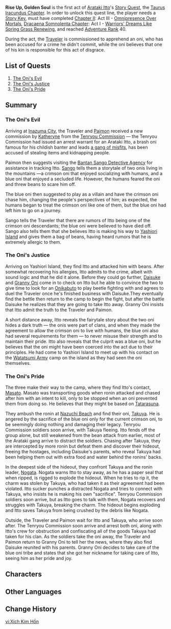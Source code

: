 {{Act Infobox
|image          = Story Card Taurus Iracundus Chapter Act I.png
|type           = Story
|chapter        = Taurus Iracundus Chapter
|act            = I
|character      = Arataki Itto
|ARReq          = 40
|keyReq         = 1
|archonQuestReq = [[Chapter II]]: Act III - [[Omnipresence Over Mortals]]
|storyQuestReq  = [[Dracaena Somnolenta Chapter]]: Act I - [[Warriors' Dreams Like Spring Grass Renewing]]
}}
'''Rise Up, Golden Soul''' is the first act of [[Arataki Itto]]'s [[Story Quest]], the [[Taurus Iracundus Chapter]]. In order to unlock this quest line, the player needs a [[Story Key]], must have completed [[Chapter II]]: Act III - [[Omnipresence Over Mortals]], [[Dracaena Somnolenta Chapter]]: Act I - [[Warriors' Dreams Like Spring Grass Renewing]], and reached [[Adventure Rank]] 40.

During the act, the [[Traveler]] is commissioned to apprehend an oni, who has been accused for a crime he didn't commit, while the oni believes that one of his kin is responsible for this act of disgrace.

==List of Quests==
# [[The Oni's Evil]]
# [[The Oni's Justice]]
# [[The Oni's Pride]]

==Summary==
===The Oni's Evil===
Arriving at [[Inazuma City]], the Traveler and [[Paimon]] received a new commission by [[Katheryne]] from the [[Tenryou Commission]] &mdash; the Tenryou Commission had issued an arrest warrant for an Arataki Itto, a brash oni famous for his childish banter and leads [[Arataki Gang|a gang of misfits]], has been accused of stealing items and kidnapping people.

Paimon then suggests visiting the [[Bantan Sango Detective Agency]] for assistance in tracking Itto. [[Sango]] tells them a storytale of two onis living in the mountains &mdash;a crimson oni that enjoyed socializing with humans, and a blue oni that enjoyed a secluded life. However, the humans feared the oni and threw beans to scare him off.

The blue oni then suggested to play as a villain and have the crimson oni chase him, changing the people's perspectives of him; as expected, the humans began to treat the crimson oni like one of them, but the blue oni had left him to go on a journey.

Sango tells the Traveler that there are rumors of Itto being one of the crimson oni descendants; the blue oni were believed to have died off. Sango also tells them that she believes Itto is making his way to [[Yashiori Island]] and gives them a bag of beans, having heard rumors that he is extremely allergic to them.

===The Oni's Justice===
Arriving on Yashiori Island, they find Itto and attacked him with beans. After somewhat recovering his allergies, Itto admits to the crime, albeit with sound logic and that he did it alone. Before they could go further, [[Daisuke]] and [[Granny Oni]] come in to check on Itto but he able to convince the two to give time to look for an [[Onikabuto]] to play beetle fighting with and agrees to duel the Traveler once he's finished business with Daisuke.They eventually find the bettle then return to the camp to begin the fight, but after the battle Daisuke he realizes that they are going to take Itto away. Granny Oni insists that Itto admit the truth to the Traveler and Paimon.

A short distance away, Itto reveals the fairytale story about the two oni hides a dark truth &mdash; the onis were part of clans, and when they made the agreement to allow the crimson oni to live with humans, the blue oni also had several requirements for them &mdash; to never misuse their strength and to maintain their pride. Itto also reveals that the culprit was a blue oni, but he believes that the oni might have been coerced into the act due to their principles. He had come to Yashiori Island to meet up with his contact on the [[Watatsumi Army]] camp on the island as they had seen the oni themselves.

===The Oni's Pride===
The three make their way to the camp, where they find Itto's contact, [[Masato]]. Masato was transporting goods when ronin attacked and chased after him with an intent to kill, only to be stopped when an oni prevented them from doing so. He believes that they might be based on [[Tatarasuna]].

They ambush the ronin at [[Nazuchi Beach]] and find their oni, [[Takuya]]. He is angered by the sacrifice of the blue oni only for the current crimson oni, to be seemingly doing nothing and damaging their legacy. Tenryou Commission soldiers soon arrive, with Takuya fleeing. Itto fends off the group alone, but still weakened from the bean attack from earlier, most of the Arataki gang arrive to distract the soldiers. Chasing after Takuya, they are intercepted by more ronin but defeat them and discover their hideout, freeing the hostages, including Daisuke's parents, who reveal Takuya had been helping them out with extra food and water behind the ronins' backs.

In the deepest side of the hideout, they confront Takuya and the ronin leader, [[Nogata]]. Nogata warns Itto to stay away, as he has a paper seal that when ripped, is rigged to explode the hideout. When he tries to rip it, the charm was stolen by Takuya, who had taken it as their agreement had been violated. Itto sucker punches a distracted Nogata and tries to connect with Takuya, who insists he is making his own "sacrifice". Tenryou Commission soldiers soon arrive, but as Itto goes to talk with them, Nogata recovers and struggles with Takuya, breaking the charm. The hideout begins exploding and Itto saves Takuya from being crushed by the debris like Nogata.

Outside, the Traveler and Paimon wait for Itto and Takuya, who arrive soon after. The Tenryou Commission soon arrive and arrest both oni, along with Itto's crew for obstruction and confiscating all of the goods Takuya had taken for his clan. As the soldiers take the oni away, the Traveler and Paimon return to Granny Oni to tell her the news, where they also find Daisuke reunited with his parents. Granny Oni decides to take care of the blue oni tribe and states that she got her nickname for taking care of Itto, seeing him as her pride and joy.

==Characters==
{{Character Appearances|Rise Up, Golden Soul|type=Story Quest}}

==Other Languages==
{{Other Languages
|en      = Rise Up, Golden Soul
|zhs     = 赤金魂
|zhs_rm  = Chìjīn Hún
|zht     = 赤金魂
|zht_rm  = Chìjīn Hún
|zh_tl   = Pure Golden Soul
|ja      = 赤金魂
|ja_rm   = Akagane Tamashii
|ja_tl   = Copper Soul
|ko      = 적금색의 영혼
|ko_rm   = Jeokgeumsaek-ui Yeonghon
|ko_tl   = Red Golden Soul
|es      = Alma de oro
|es_tl   = Golden Soul
|fr      = Un vrai cœur d'or
|fr_tl   = A True Golden Heart
|ru      = Золотой души óни
|ru_tl   = Oni's Golden Soul
|th      = จิตวิญญาณแห่งทองคำ
|th_rm   = Chitwinyan haeng Thongkham
|th_tl   = Soul of Gold
|vi      = {{tt|Xích Kim Hồn|赤金魂}}
|vi_tl   = Pure Golden Soul{{Sino|vi}}
|de      = Erwache, goldene Seele
|de_tl   = Awake, Golden Soul
|id      = Bangkitlah, Jiwa Perunggu
|id_tl   = Rise Up, Copper Soul
|pt      = Alma de Ouro
|pt_tl   = Golden Soul
}}

==Change History==
{{Change History|2.3}}

[[vi:Xích Kim Hồn]]